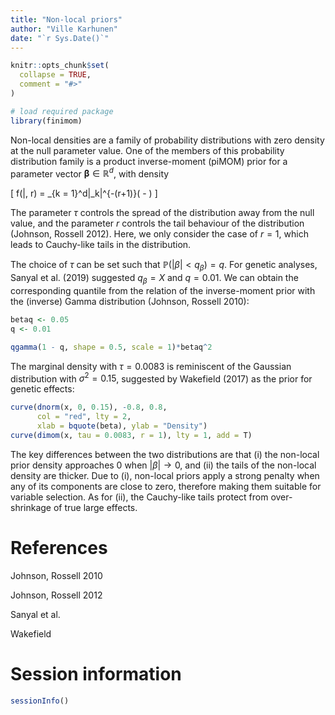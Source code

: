 ```yaml
---
title: "Non-local priors"
author: "Ville Karhunen"
date: "`r Sys.Date()`"
---
```


```r
knitr::opts_chunk$set(
  collapse = TRUE,
  comment = "#>"
)
```


```r

# load required package
library(finimom)

```

Non-local densities are a family of probability distributions with zero density at the null parameter value.
One of the members of this probability distribution family is a product inverse-moment (piMOM) prior for a parameter vector $\boldsymbol{\beta} \in \mathbb{R}^d$, with density

\[
f(\boldsymbol{\beta}|\tau, r) = \prod_{k = 1}^d\frac{\tau^{r/2}}{\Gamma(r/2)}|\beta_k|^{-(r+1)}\exp \left( -\frac{\tau}{\beta_k^2} \right)
\]

The parameter $\tau$ controls the spread of the distribution away from the null value, and the parameter $r$ controls the tail behaviour of the distribution (Johnson, Rossell 2012).
Here, we only consider the case of $r = 1$, which leads to Cauchy-like tails in the distribution.

The choice of $\tau$ can be set such that $\mathbb{P}(|\beta| < q_\beta) = q$.
For genetic analyses, Sanyal et al. (2019) suggested $q_\beta = X$ and $q = 0.01$.
We can obtain the corresponding quantile from the relation of the inverse-moment prior with the (inverse) Gamma distribution (Johnson, Rossell 2010):

```r

betaq <- 0.05
q <- 0.01

qgamma(1 - q, shape = 0.5, scale = 1)*betaq^2

```


The marginal density with $\tau = 0.0083$ is reminiscent of the Gaussian distribution with $\sigma^2 = 0.15$, suggested by Wakefield (2017) as the prior for genetic effects:

```r

curve(dnorm(x, 0, 0.15), -0.8, 0.8,
      col = "red", lty = 2, 
      xlab = bquote(beta), ylab = "Density")
curve(dimom(x, tau = 0.0083, r = 1), lty = 1, add = T)


```

The key differences between the two distributions are that (i) the non-local prior density approaches 0 when $|\beta| \rightarrow 0$, and (ii) the tails of the non-local density are thicker.
Due to (i), non-local priors apply a strong penalty when any of its components are close to zero, therefore making them suitable for variable selection.
As for (ii), the Cauchy-like tails protect from over-shrinkage of true large effects.


# References

Johnson, Rossell 2010

Johnson, Rossell 2012

Sanyal et al.

Wakefield

# Session information

```r

sessionInfo()

```
